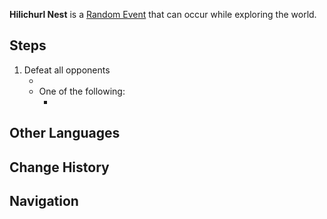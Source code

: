 {{Quest Infobox
|id            = 
|image         = Hilichurl Nest.png
|type          = Random Event
|region        = Liyue
|startLocation = [[Dihua Marsh]], [[Liyue]]
|other         = *AR-Dependent Rewards
|characters    = Traveler
}}
'''Hilichurl Nest''' is a [[Random Event]] that can occur while exploring the world.

==Steps==
#Defeat all opponents
#*{{Enemy|Pyro Hilichurl Shooter|x=2}}
#*One of the following:
#**{{Enemy List|Pyro Hilichurl Shooter*2;Rock Shield Hilichurl Guard*2|#**}}

==Other Languages==
{{Other Languages
|en      = Hilichurl Nest
|zhs     = 丘占雀巢
|zhs_rm  = Qiū Zhàn Què Cháo
|zht     = 丘佔雀巢
|zht_rm  = Qiū Zhàn Què Cháo
|zh_tl   = Hilichurl-Occupied Nest
|ja      = ヒルチャールの巣
|ja_rm   = Hirichaaru no Su
|ja_tl   = Hilichurl Nest
|ko      = 츄츄족이 점령한 새 둥지
|ko_rm   = 
|ko_tl   = 
|es      = Rebelión Hilichurl
|es_tl   = Hilichurl Rebellion
|fr      = Nid de Brutocollinus
|fr_tl   = Nest of Hilichurls
|ru      = Гнездо хиличурлов
|ru_tl   = 
|th      = การลุกฮือของ Hilichurl
|th_rm   = 
|th_tl   = 
|vi      = Hilichurl Chiếm Ổ Khổng Tước
|vi_tl   = 
|de      = Hilichurl-Nest
|id      = Sarang Hilichurl
|id_tl   = Hilichurl Nest
|pt      = Ninho de Hilichurl
|pt_tl   = 
}}

==Change History==
{{Change History|1.0}}

==Navigation==
{{Quests by Type Navbox|type=Random Events}}